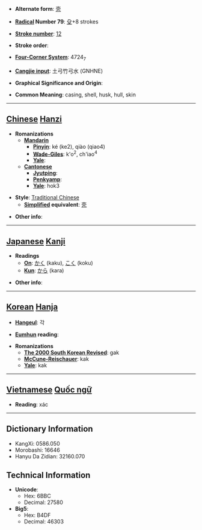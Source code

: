 * '''Alternate form''': [[壳]]

* '''[[Wiktionary:Chinese radical index| Radical]] Number 79''': [[Wiktionary:Chinese radical index 殳|殳]]+8 strokes

* '''[[Wiktionary:Chinese total strokes index|Stroke number]]''': [[Wiktionary:Chinese total strokes index 12|12]]

* '''Stroke order''': 

* '''[[Wiktionary:Chinese four corner index|Four-Corner System]]''': 4724<sub>7</sub>

* '''[[Wiktionary:Chinese Cangjie index|Cangjie input]]''': 土弓竹弓水 (GNHNE)

* '''Graphical Significance and Origin''': 

* '''Common Meaning''': casing, shell, husk, hull, skin

----

== [[Chinese]] [[Hanzi]] ==

* '''Romanizations'''
** '''[[Mandarin]]'''
*** '''[[Pinyin]]''': ké (ke2), qiào (qiao4)
*** '''[[Wade-Giles]]''': k'o<sup>2</sup>, ch'iao<sup>4</sup>
*** '''[[Yale]]''': 
** '''[[Cantonese]]'''
*** '''[[Jyutping]]''':
*** '''[[Penkyamp]]''': 
*** '''[[Yale]]''': hok3

* '''Style''': [[Traditional Chinese]] 
** '''[[Simplified Chinese|Simplified]] equivalent''': [[壳]]

* '''Other info''': 

----

== [[Japanese]] [[Kanji]] ==

* '''Readings'''
** '''[[On]]''': [[かく]] (kaku), [[こく]] (koku)
** '''[[Kun]]''': [[から]] (kara)

* '''Other info''':  

----

== [[Korean]] [[Hanja]] ==

* '''[[Hangeul]]''': 각

* '''[[Eumhun]] reading''': 

* '''Romanizations'''
** '''[[The 2000 South Korean Revised Romanization|The 2000 South Korean Revised]]''': gak
** '''[[McCune-Reischauer]]''': kak
** '''[[Yale]]''': kak


----

== [[Vietnamese]] [[Quốc ngữ]] ==

* '''Reading''': xác

----

== Dictionary Information ==

* KangXi: 0586.050
* Morobashi: 16646
* Hanyu Da Zidian: 32160.070

== Technical Information ==

* '''Unicode''':
** Hex: 6BBC
** Decimal: 27580
* '''Big5''':
** Hex: B4DF
** Decimal: 46303